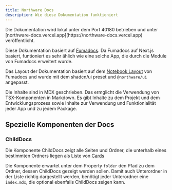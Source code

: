 ```yaml
---
title: Northware Docs
description: Wie diese Dokumentation funktioniert
---
```


<Callout type="info">
Die Dokumentation wird lokal unter dem Port 40180 betrieben und unter [northware-docs.vercel.app](https://northware-docs.vercel.app) veröffentlicht.
</Callout>

Diese Dokumentation basiert auf [Fumadocs](https://fumadocs.dev/). 
Da Fumadocs auf Next.js basiert, funtioniert es sehr ählich wie eine solche App, die durch die Module von Fumadocs erweitert wurde.

Das Layout der Dokumentation basiert auf dem [Notebook Layout](https://fumadocs.dev/docs/ui/layouts/notebook) von Fumadocs und wurde mit dem
shadcn/ui preset und `@northware/ui` angepasst.

Die Inhalte sind in MDX geschrieben. Das ermglicht die Verwendung von TSX-Komponenten in Markdown. Es gibt Inhalte zu dem Projekt und dem Entwicklungsprozess 
sowie Inhalte zur Verwendung und Funktionialität jeder App und zu jedem Package.

## Spezielle Komponenten der Docs

### ChildDocs

Die Komponente ChildDocs zeigt alle Seiten und Ordner, die unterhalb eines bestimmten Ordners liegen 
als Liste von [Cards](https://fumadocs.dev/docs/ui/markdown#cards)

<ChildDocs folder="apps" />

Die Komponente erwartet unter dem Property `folder` den Pfad zu dem Ordner, dessen ChildDocs gezeigt werden sollen. 
Damit auch Unterordner in der Liste richtig dargestellt werden, benötigt jeder Unterordner eine `index.mdx`, die optional ebenfalls ChildDocs zeigen kann.